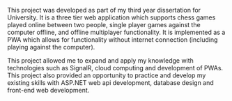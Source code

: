 This project was developed as part of my third year dissertation for University. It is a three tier web application which supports chess games played online between two people, single player games against the computer offline, and offline multiplayer functionality. It is implemented as a PWA which allows for functionality without internet connection (including playing against the computer).

This project allowed me to expand and apply my knowledge with technologies such as SignalR, cloud computing and development of PWAs. This project also provided an opportunity to practice and develop my existing skills with ASP.NET web api development, database design and front-end web development.

